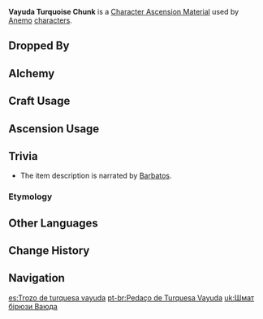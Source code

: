 {{Item Infobox
|id           = 104153
|image        = Item Vayuda Turquoise Chunk.png
|type         = Character Ascension Materials
|invCategory  = Character Development Items
|group        = Vayuda Turquoise
|group2       = Ascension Gems
|rarity       = 4
|description  = "Still, the winds change direction.<br />Someday, they will blow towards a brighter future..."
|source1      = Dropped by [[Normal Bosses]] and [[Weekly Bosses]] (Lv. 60+)
|source2      = [[Alchemy]] (AR 35+)
}}
'''Vayuda Turquoise Chunk''' is a [[Character Ascension Material]] used by [[Anemo]] [[characters]].

==Dropped By==
{{Dropped By|level=60}}

==Alchemy==
{{Recipe
|type = Crafting
|Vayuda Turquoise Fragment = 3
|Mora = 900
|sort = Vayuda Turquoise Fragment,Mora
}}
{{Recipe
|type = Converting
|Agnidus Agate Chunk = 1
|Dust of Azoth = 9
|sort = Agnidus Agate Chunk,Dust of Azoth
}}
{{Recipe
|type = Converting
|Varunada Lazurite Chunk = 1
|Dust of Azoth = 9
|sort = Varunada Lazurite Chunk,Dust of Azoth
}}
{{Recipe
|type = Converting
|Vajrada Amethyst Chunk = 1
|Dust of Azoth = 9
|sort = Vajrada Amethyst Chunk,Dust of Azoth
}}
{{Recipe
|type = Converting
|Shivada Jade Chunk = 1
|Dust of Azoth = 9
|sort = Shivada Jade Chunk,Dust of Azoth
}}
{{Recipe
|type = Converting
|Prithiva Topaz Chunk = 1
|Dust of Azoth = 9
|sort = Prithiva Topaz Chunk,Dust of Azoth
}}

==Craft Usage==
{{Craft Usage}}

==Ascension Usage==
{{Ascension Usage}}

==Trivia==
*The item description is narrated by [[Barbatos]].
===Etymology===
{{Transclude|Vayuda Turquoise|Etymology}}

==Other Languages==
{{Other Languages
|en      = Vayuda Turquoise Chunk
|zhs     = 自在松石块
|zhs_rm  = Zìzài Sōngshí Kuài
|zht     = 自在松石塊
|zht_rm  = Zìzài Sōngshí Kuài
|zh_tl   = Chunk of Turquoise of Freedom
|ja      = 自由のターコイズ・塊
|ja_rm   = Jiyuu no Taakoizu - Katamari
|ja_tl   = Turquoise of Freedom - Chunk
|ko      = 자유로운 터키석 덩이
|ko_rm   = Jayuroun Teokiseok Deong'i
|ko_tl   = Free Turquoise Chunk
|es      = Trozo de turquesa vayuda
|es_tl   = 
|fr      = Morceau de turquoise vayuda
|fr_tl   = Vayuda Turquoise Chunk
|ru      = Кусок бирюзы Вайюда
|ru_tl   = 
|th      = Vayuda Turquoise Chunk
|vi      = Miếng {{tt|Tùng Thạch|松石}} {{tt|Tự Tại|自在}}
|vi_tl   = Piece of Turquoise of Freedom{{Sino|vi|zh|part=1}}
|de      = Vayuda-Türkis-Brocken
|de_tl   = Vayuda Turquoise Chunk
|id      = Vayuda Turquoise Chunk
|pt      = Pedaço de Turquesa Vayuda
|pt_tl   = 
}}

==Change History==
{{Change History|1.0}}

==Navigation==
{{Development Item Navbox|type=Character Materials}}

[[es:Trozo de turquesa vayuda]]
[[pt-br:Pedaço de Turquesa Vayuda]]
[[uk:Шмат бірюзи Ваюда]]